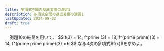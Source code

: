 ```yaml
---
title: 多項式空間の基底変換の演習1
description: 多項式空間の基底変換の演習1
lastUpdated: 2024-09-02
draft: true
---
```


<Card title="ゼミナール10.1">
　例題10の結果を用いて、
$$
f(3) = 14, f^prime (3) = 18, f^(prime prime)(3) = 14, f^(prime prime prime)(3) = 6
$$
なる3次の多項式$f(x)$を求めよ。
</Card>
